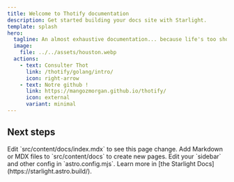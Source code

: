 ```yaml
---
title: Welcome to Thotify documentation
description: Get started building your docs site with Starlight.
template: splash
hero:
  tagline: An almost exhaustive documentation... because life's too short for 100%!
  image:
    file: ../../assets/houston.webp
  actions:
    - text: Consulter Thot
      link: /thotify/golang/intro/
      icon: right-arrow
    - text: Notre github !
      link: https://mangozmorgan.github.io/thotify/
      icon: external
      variant: minimal
---
```



## Next steps

<CardGrid stagger>
	<Card title="Update content" icon="pencil">
		Edit `src/content/docs/index.mdx` to see this page change.
	</Card>
	<Card title="Add new content" icon="add-document">
		Add Markdown or MDX files to `src/content/docs` to create new pages.
	</Card>
	<Card title="Configure your site" icon="setting">
		Edit your `sidebar` and other config in `astro.config.mjs`.
	</Card>
	<Card title="Read the docs" icon="open-book">
		Learn more in [the Starlight Docs](https://starlight.astro.build/).
	</Card>
</CardGrid>
